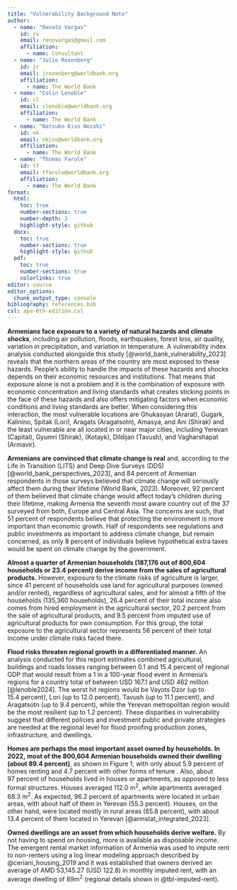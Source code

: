 ```yaml
---
title: "Vulnerability Background Note"
author:
  - name: "Renato Vargas"
    id: rv
    email: renovargas@gmail.com
    affiliation: 
      - name: Consultant
  - name: "Julie Rozenberg"
    id: jr
    email: jrozenberg@worldbank.org
    affiliation: 
      - name: The World Bank
  - name: "Colin Lenoble"
    id: cl
    email: clenoble@worldbank.org
    affiliation: 
      - name: The World Bank
  - name: "Natsuko Kiso Nozaki"
    id: nk
    email: nkiso@worldbank.org
    affiliation:
      - name: The World Bank  
  - name: "Thomas Farole"
    id: tf
    email: tfarole@worldbank.org
    affiliation:
      - name: The World Bank  
format:
  html:
    toc: true
    number-sections: true
    number-depth: 3
    highlight-style: github
  docx:
    toc: true
    number-sections: true
    highlight-style: github
  pdf:
    toc: true
    number-sections: true
    colorlinks: true
editor: source
editor_options: 
  chunk_output_type: console
bibliography: references.bib
csl: apa-6th-edition.csl
---
```


**Armenians face exposure to a variety of natural hazards and climate shocks**, including air pollution, floods, earthquakes, forest loss, air quality, variation in precipitation, and variation in temperature. A vulnerability index analysis conducted alongside this study [@world_bank_vulnerability_2023] reveals that the northern areas of the country are most exposed to these hazards. People’s ability to handle the impacts of these hazards and shocks depends on their economic resources and institutions. That means that exposure alone is not a problem and it is the combination of exposure with economic concentration and living standards what creates sticking points in the face of these hazards and also offers mitigating factors when economic conditions and living standards are better. When considering this interaction, the most vulnerable locations are Ghukasyan (Ararat), Gugark, Kalinino, Spitak (Lori), Aragats (Aragatsotn), Amasya, and Ani (Shirak) and the least vulnerable are all located in or near major cities, including Yerevan (Capital), Gyumri (Shirak), (Kotayk), Dildijan (Tavush), and Vagharshapat (Armavir).

**Armenians are convinced that climate change is real** and, according to the Life in Transition (LITS) and Deep Dive Surveys (DDS) [@world_bank_perspectives_2023], and 84 percent of Armenian respondents in those surveys believed that climate change will seriously affect them during their lifetime (World Bank, 2023). Moreover, 92 percent of them believed that climate change would affect today’s children during their lifetime, making Armenia the seventh most aware country out of the 37 surveyed from both, Europe and Central Asia. The concerns are such, that 51 percent of respondents believe that protecting the environment is more important than economic growth. Half of respondents see regulations and public investments as important to address climate change, but remain concerned, as only 8 percent of individuals believe hypothetical extra taxes would be spent on climate change by the government.

**Almost a quarter of Armenian households (187,176 out of 800,604 households or 23.4 percent) derive income from the sales of agricultural products.** However, exposure to the climate risks of agriculture is larger, since 41 percent of households use land for agricultural purposes (owned and/or rented), regardless of agricultural sales, and for almost a fifth of the households (135,360 households), 26.4 percent of their total income also comes from hired employment in the agricultural sector, 20.2 percent from the sale of agricultural products, and 9.5 percent from imputed use of agricultural products for own consumption. For this group, the total exposure to the agricultural sector represents 56 percent of their total income under climate risks faced there.

**Flood risks threaten regional growth in a differentiated manner.** An analysis conducted for this report estimates combined agricultural, buildings and roads losses ranging between 0.1 and 15.4 percent of regional GDP that would result from a 1 in a 100-year flood event in Armenia’s regions for a country total of between USD 167.1 and USD 462 million [@lenoble2024]. The worst hit regions would be Vayots Dzor (up to 15.4 percent), Lori (up to 12.0 percent), Tavush (up to 11.1 percent), and Aragatsotn (up to 9.4 percent), while the Yerevan metropolitan region would be the most resilient (up to 1.2 percent). These disparities in vulnerability suggest that different policies and investment public and private strategies are needed at the regional level for flood proofing production zones, infrastructure, and dwellings.

**Homes are perhaps the most important asset owned by households. In 2022,** **most of the 800,604 Armenian households owned their dwelling (about 89.4 percent)**, as shown in Figure 1, with only about 5.9 percent of homes renting and 4.7 percent with other forms of tenure . Also, about 97 percent of households lived in houses or apartments, as opposed to less formal structures. Houses averaged 112.0 m^2^, while apartments averaged 68.3 m^2^. As expected, 96.2 percent of apartments were located in urban areas, with about half of them in Yerevan (55.3 percent). Houses, on the other hand, were located mostly in rural areas (65.8 percent), with about 13.4 percent of them located in Yerevan [@armstat_integrated_2023].

**Owned dwellings are an asset from which households derive welfare.** By not having to spend on housing, more is available as disposable income. The emergent rental market information of Armenia was used to impute rent to non-renters using a log linear modeling approach described by @ceriani_housing_2019 and it was established that owners derived an average of AMD 53,145.27 (USD 122.8) in monthly imputed rent, with an average dwelling of 89m^2^ (regional details shown in @tbl-imputed-rent).
